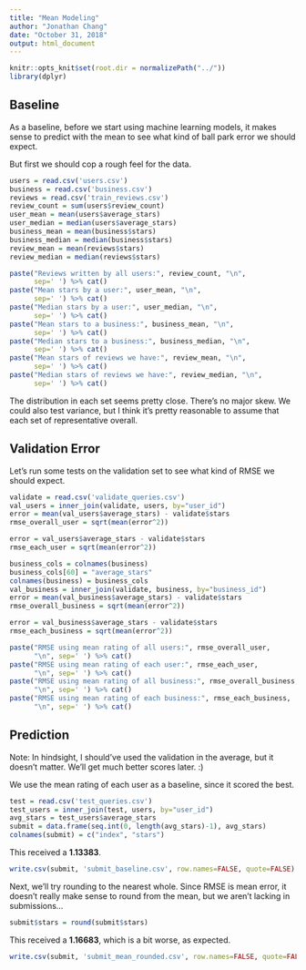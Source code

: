 ```yaml
---
title: "Mean Modeling"
author: "Jonathan Chang"
date: "October 31, 2018"
output: html_document
---
```


```r
knitr::opts_knit$set(root.dir = normalizePath("../"))
library(dplyr)
```

## Baseline

As a baseline, before we start using machine learning models, it makes sense to predict with the mean to see what kind of ball park error we should expect.

But first we should cop a rough feel for the data.

```r
users = read.csv('users.csv')
business = read.csv('business.csv')
reviews = read.csv('train_reviews.csv')
review_count = sum(users$review_count)
user_mean = mean(users$average_stars)
user_median = median(users$average_stars)
business_mean = mean(business$stars)
business_median = median(business$stars)
review_mean = mean(reviews$stars)
review_median = median(reviews$stars)
```
```r
paste("Reviews written by all users:", review_count, "\n", 
      sep=' ') %>% cat()
paste("Mean stars by a user:", user_mean, "\n",
      sep=' ') %>% cat()
paste("Median stars by a user:", user_median, "\n",
      sep=' ') %>% cat()
paste("Mean stars to a business:", business_mean, "\n",
      sep=' ') %>% cat()
paste("Median stars to a business:", business_median, "\n",
      sep=' ') %>% cat()
paste("Mean stars of reviews we have:", review_mean, "\n",
      sep=' ') %>% cat()
paste("Median stars of reviews we have:", review_median, "\n",
      sep=' ') %>% cat()
```

The distribution in each set seems pretty close. There's no major skew. We could also test variance, but I think it's pretty reasonable to assume that each set of representative overall.

## Validation Error

Let's run some tests on the validation set to see what kind of RMSE we should expect.

```r
validate = read.csv('validate_queries.csv')
val_users = inner_join(validate, users, by="user_id")
error = mean(val_users$average_stars) - validate$stars
rmse_overall_user = sqrt(mean(error^2))

error = val_users$average_stars - validate$stars
rmse_each_user = sqrt(mean(error^2))

business_cols = colnames(business)
business_cols[60] = "average_stars"
colnames(business) = business_cols
val_business = inner_join(validate, business, by="business_id")
error = mean(val_business$average_stars) - validate$stars
rmse_overall_business = sqrt(mean(error^2))

error = val_business$average_stars - validate$stars
rmse_each_business = sqrt(mean(error^2))
```
```r
paste("RMSE using mean rating of all users:", rmse_overall_user,
      "\n", sep=' ') %>% cat()
paste("RMSE using mean rating of each user:", rmse_each_user,
      "\n", sep=' ') %>% cat()
paste("RMSE using mean rating of all business:", rmse_overall_business,
      "\n", sep=' ') %>% cat()
paste("RMSE using mean rating of each business:", rmse_each_business,
      "\n", sep=' ') %>% cat()
```

## Prediction

Note: In hindsight, I should've used the validation in the average, but it doesn't matter. We'll get much better scores later. :)

We use the mean rating of each user as a baseline, since it scored the best.
```r
test = read.csv('test_queries.csv')
test_users = inner_join(test, users, by="user_id")
avg_stars = test_users$average_stars
submit = data.frame(seq.int(0, length(avg_stars)-1), avg_stars)
colnames(submit) = c("index", "stars")
```

This received a **1.13383**.

```r
write.csv(submit, 'submit_baseline.csv', row.names=FALSE, quote=FALSE)
```

Next, we'll try rounding to the nearest whole. Since RMSE is mean error, it doesn't really make sense to round from the mean, but we aren't lacking in submissions...

```r
submit$stars = round(submit$stars)
```

This received a **1.16683**, which is a bit worse, as expected.

```r
write.csv(submit, 'submit_mean_rounded.csv', row.names=FALSE, quote=FALSE)
```